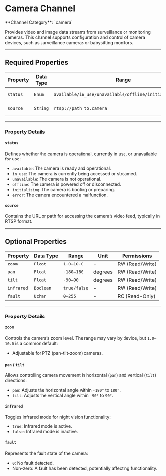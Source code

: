 
# Camera Channel

<Callout type="info">
	**Channel Category**: `camera`
</Callout>

Provides video and image data streams from surveillance or monitoring cameras. This channel supports configuration and control of camera devices, such as surveillance cameras or babysitting monitors.

---

## Required Properties

| **Property** | **Data Type** | **Range**                                                 | **Unit** | **Permissions** |
|--------------|---------------|-----------------------------------------------------------|----------|-----------------|
| `status`     | `Enum`        | `available/in_use/unavailable/offline/initializing/error` | -        | RO (Read-Only)  |
| `source`     | `String`      | `rtsp://path.to.camera`                                   | -        | RO (Read-Only)  |

---

### Property Details

#### `status`

Defines whether the camera is operational, currently in use, or unavailable for use:

- `available`: The camera is ready and operational.
- `in_use`: The camera is currently being accessed or streamed.
- `unavailable`: The camera is not operational.
- `offline`: The camera is powered off or disconnected.
- `initializing`: The camera is booting or preparing.
- `error`: The camera encountered a malfunction.

#### `source`

Contains the URL or path for accessing the camera’s video feed, typically in RTSP format.

---

## Optional Properties

| **Property** | **Data Type** | **Range**    | **Unit** | **Permissions** |
|--------------|---------------|--------------|----------|-----------------|
| `zoom`       | `Float`       | `1.0–10.0`   | -        | RW (Read/Write) |
| `pan`        | `Float`       | `-180–180`   | degrees  | RW (Read/Write) |
| `tilt`       | `Float`       | `-90–90`     | degrees  | RW (Read/Write) |
| `infrared`   | `Boolean`     | `true/false` | -        | RW (Read/Write) |
| `fault`      | `Uchar`       | `0–255`      | -        | RO (Read-Only)  |

---

### Property Details

#### `zoom`

Controls the camera’s zoom level. The range may vary by device, but `1.0–10.0` is a common default:

- Adjustable for PTZ (pan-tilt-zoom) cameras.

#### `pan` / `tilt`

Allows controlling camera movement in horizontal (`pan`) and vertical (`tilt`) directions:

- `pan`: Adjusts the horizontal angle within `-180°` to `180°`.
- `tilt`: Adjusts the vertical angle within `-90°` to `90°`.

#### `infrared`

Toggles infrared mode for night vision functionality:

- `true`: Infrared mode is active.
- `false`: Infrared mode is inactive.

#### `fault`

Represents the fault state of the camera:

- `0`: No fault detected.
- Non-zero: A fault has been detected, potentially affecting functionality.
